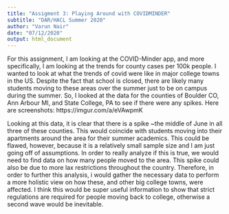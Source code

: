 ```yaml
---
title: "Assigment 3: Playing Around with COVIDMINDER"
subtitle: "DAR/HACL Summer 2020"
author: "Varun Nair"
date: "07/12/2020"
output: html_document
---
```



For this assignment, I am looking at the COVID-Minder app, and more specifically, I am looking at the trends for county cases per 100k people. I wanted to look at what the trends of covid were like in major college towns in the US. Despite the fact that school is closed, there are likely many students moving to these areas over the summer just to be on campus during the summer. So, I looked at the data for the counties of Boulder CO, Ann Arbour MI, and State College, PA to see if there were any spikes. Here are screenshots: https://imgur.com/a/eVAwpmK

Looking at this data, it is clear that there is a spike ~the middle of June in all three of these counties. This would coincide with students moving into their apartments around the area for their summer academics. This could be flawed, however, because it is a relatively small sample size and I am just going off of assumptions. In order to really analyze if this is true, we would need to find data on how many people moved to the area. This spike could also be due to more lax restrictions throughout the country. Therefore, in order to further this analysis, i would gather the necessary data to perform a more holistic view on how these, and other big college towns, were affected. I think this would be super useful information to show that strict regulations are required for people moving back to college, otherwise a second wave would be inevitable.
